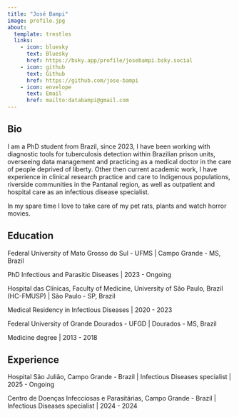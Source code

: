 ```yaml
---
title: "José Bampi"
image: profile.jpg
about:
  template: trestles
  links:
    - icon: bluesky
      text: Bluesky
      href: https://bsky.app/profile/josebampi.bsky.social
    - icon: github
      text: Github
      href: https://github.com/jose-bampi
    - icon: envelope
      text: Email
      href: mailto:databampi@gmail.com
---
```


## Bio

I am a PhD student from Brazil, since 2023, I have been working with diagnostic tools for tuberculosis detection within Brazilian prison units, overseeing data management and practicing as a medical doctor in the care of people deprived of liberty. Other then current academic work, I have experience in clinical research practice and care to Indigenous populations, riverside communities in the Pantanal region, as well as outpatient and hospital care as an infectious disease specialist.

In my spare time I love to take care of my pet rats, plants and watch horror movies.



## Education

Federal University of Mato Grosso do Sul - UFMS \| Campo Grande - MS, Brazil

PhD Infectious and Parasitic Diseases \| 2023 - Ongoing

Hospital das Clínicas, Faculty of Medicine, University of São Paulo, Brazil (HC-FMUSP) \| São Paulo - SP, Brazil

Medical Residency in Infectious Diseases \| 2020 - 2023

Federal University of Grande Dourados - UFGD \| Dourados - MS, Brazil

Medicine degree \| 2013 - 2018



## Experience

Hospital São Julião, Campo Grande - Brazil | Infectious Diseases specialist | 2025 - Ongoing

Centro de Doenças Infecciosas e Parasitárias, Campo Grande - Brazil | Infectious Diseases specialist | 2024 - 2024

